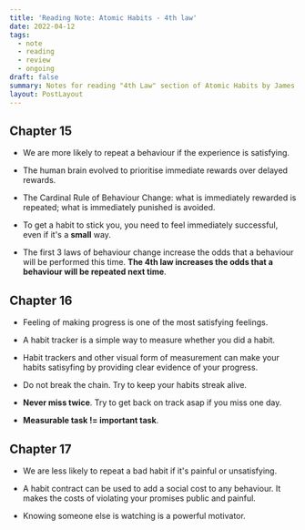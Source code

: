 ```yaml
---
title: 'Reading Note: Atomic Habits - 4th law'
date: 2022-04-12
tags:
  - note
  - reading
  - review
  - ongoing
draft: false
summary: Notes for reading "4th Law" section of Atomic Habits by James Clear.
layout: PostLayout
---
```


<TOCInline toc={props.toc} asDisclosure />

## Chapter 15

- We are more likely to repeat a behaviour if the experience is satisfying.

- The human brain evolved to prioritise immediate rewards over delayed rewards.

- The Cardinal Rule of Behaviour Change: what is immediately rewarded is repeated; what is immediately punished is avoided.

- To get a habit to stick you, you need to feel immediately successful, even if it's a **small** way.

- The first 3 laws of behaviour change increase the odds that a behaviour will be performed this time.
  **The 4th law increases the odds that a behaviour will be repeated next time**.

## Chapter 16

- Feeling of making progress is one of the most satisfying feelings.

- A habit tracker is a simple way to measure whether you did a habit.

- Habit trackers and other visual form of measurement can make your habits satisyfing by providing clear evidence of your progress.

- Do not break the chain. Try to keep your habits streak alive.

- **Never miss twice**. Try to get back on track asap if you miss one day.

- **Measurable task != important task**.

## Chapter 17

- We are less likely to repeat a bad habit if it's painful or unsatisfying.

- A habit contract can be used to add a social cost to any behaviour. It makes the costs of violating your promises public and painful.

- Knowing someone else is watching is a powerful motivator.
